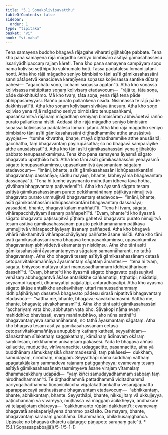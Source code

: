 ```yaml
---
title: "5.1 Soṇakoḷivisavatthu"
tableOfContents: false
sidebar:
  order: 1
type: "tipitaka"
basket: "vi"
book: "vi-maha"
---
```



<DynamicBreadcrumb />

<Division number="242" book="vi-maha">

<Paragraph number="1127" book="vi-maha">
Tena samayena buddho bhagavā rājagahe viharati gijjhakūṭe pabbate. Tena kho pana samayena rājā māgadho seniyo bimbisāro asītiyā gāmasahassesu issariyādhipaccaṃ rajjaṃ kāreti. Tena kho pana samayena campāyaṃ soṇo nāma koḷiviso seṭṭhiputto sukhumālo hoti. Tassa pādatalesu lomāni jātāni honti. Atha kho rājā māgadho seniyo bimbisāro tāni asīti gāmikasahassāni sannipātāpetvā kenacideva karaṇīyena soṇassa koḷivisassa santike dūtaṃ pāhesi—  “āgacchatu soṇo, icchāmi soṇassa āgatan”ti. Atha kho soṇassa koḷivisassa mātāpitaro soṇaṃ koḷivisaṃ etadavocuṃ—  “rājā te, tāta soṇa, pāde dakkhitukāmo. Mā kho tvaṃ, tāta soṇa, yena rājā tena pāde abhippasāreyyāsi. Rañño purato pallaṅkena nisīda. Nisinnassa te rājā pāde dakkhissatī”ti. Atha kho soṇaṃ koḷivisaṃ sivikāya ānesuṃ. Atha kho soṇo koḷiviso yena rājā māgadho seniyo bimbisāro tenupasaṅkami, upasaṅkamitvā rājānaṃ māgadhaṃ seniyaṃ bimbisāraṃ abhivādetvā rañño purato pallaṅkena nisīdi. Addasā kho rājā māgadho seniyo bimbisāro soṇassa koḷivisassa pādatalesu lomāni jātāni. Atha kho rājā māgadho seniyo bimbisāro tāni asīti gāmikasahassāni diṭṭhadhammike atthe anusāsitvā uyyojesi—  “tumhe khvattha, bhaṇe, mayā diṭṭhadhammike atthe anusāsitā; gacchatha, taṃ bhagavantaṃ payirupāsatha; so no bhagavā samparāyike atthe anusāsissatī”ti.


</Paragraph>

<Paragraph number="1128" book="vi-maha">
Atha kho tāni asīti gāmikasahassāni yena gijjhakūṭo pabbato tenupasaṅkamiṃsu. Tena kho pana samayena āyasmā sāgato bhagavato upaṭṭhāko hoti. Atha kho tāni asīti gāmikasahassāni yenāyasmā sāgato tenupasaṅkamiṃsu, upasaṅkamitvā āyasmantaṃ sāgataṃ etadavocuṃ—  “imāni, bhante, asīti gāmikasahassāni idhūpasaṅkantāni bhagavantaṃ dassanāya; sādhu mayaṃ, bhante, labheyyāma bhagavantaṃ dassanāyā”ti. “Tena hi tumhe āyasmanto muhuttaṃ idheva tāva hotha, yāvāhaṃ bhagavantaṃ paṭivedemī”ti. Atha kho āyasmā sāgato tesaṃ asītiyā gāmikasahassānaṃ purato pekkhamānānaṃ pāṭikāya nimujjitvā bhagavato purato ummujjitvā bhagavantaṃ etadavoca—  “imāni, bhante, asīti gāmikasahassāni idhūpasaṅkantāni bhagavantaṃ dassanāya; yassadāni, bhante, bhagavā kālaṃ maññatī”ti. “Tena hi tvaṃ, sāgata, vihārapacchāyāyaṃ āsanaṃ paññapehī”ti. “Evaṃ, bhante”ti kho āyasmā sāgato bhagavato paṭissuṇitvā pīṭhaṃ gahetvā bhagavato purato nimujjitvā tesaṃ asītiyā gāmikasahassānaṃ purato pekkhamānānaṃ pāṭikāya ummujjitvā vihārapacchāyāyaṃ āsanaṃ paññapeti. Atha kho bhagavā vihārā nikkhamitvā vihārapacchāyāyaṃ paññatte āsane nisīdi. Atha kho tāni asīti gāmikasahassāni yena bhagavā tenupasaṅkamiṃsu, upasaṅkamitvā bhagavantaṃ abhivādetvā ekamantaṃ nisīdiṃsu. Atha kho tāni asīti gāmikasahassāni āyasmantaṃyeva sāgataṃ samannāharanti, no tathā bhagavantaṃ. Atha kho bhagavā tesaṃ asītiyā gāmikasahassānaṃ cetasā cetoparivitakkamaññāya āyasmantaṃ sāgataṃ āmantesi—  “tena hi tvaṃ, sāgata, bhiyyoso mattāya uttari manussadhammaṃ iddhipāṭihāriyaṃ dassehī”ti. “Evaṃ, bhante”ti kho āyasmā sāgato bhagavato paṭissuṇitvā vehāsaṃ abbhuggantvā ākāse antalikkhe caṅkamatipi, tiṭṭhatipi, nisīdatipi, seyyampi kappeti, dhūmāyatipi pajjalatipi, antaradhāyatipi. Atha kho āyasmā sāgato ākāse antalikkhe anekavihitaṃ uttari manussadhammaṃ iddhipāṭihāriyaṃ dassetvā bhagavato pādesu sirasā nipatitvā bhagavantaṃ etadavoca—  “satthā me, bhante, bhagavā; sāvakohamasmi. Satthā me, bhante, bhagavā; sāvakohamasmī”ti. Atha kho tāni asīti gāmikasahassāni “acchariyaṃ vata bho, abbhutaṃ vata bho. Sāvakopi nāma evaṃ mahiddhiko bhavissati, evaṃ mahānubhāvo, aho nūna satthā”ti bhagavantaṃyeva samannāharanti, no tathā āyasmantaṃ sāgataṃ.


</Paragraph>

<Paragraph number="1129" book="vi-maha">
Atha kho bhagavā tesaṃ asītiyā gāmikasahassānaṃ cetasā cetoparivitakkamaññāya anupubbiṃ kathaṃ kathesi, seyyathidaṃ—  dānakathaṃ sīlakathaṃ saggakathaṃ, kāmānaṃ ādīnavaṃ okāraṃ saṃkilesaṃ, nekkhamme ānisaṃsaṃ pakāsesi. Yadā te bhagavā aññāsi kallacitte, muducitte, vinīvaraṇacitte, udaggacitte, pasannacitte, atha yā buddhānaṃ sāmukkaṃsikā dhammadesanā, taṃ pakāsesi—  dukkhaṃ, samudayaṃ, nirodhaṃ, maggaṃ. Seyyathāpi nāma suddhaṃ vatthaṃ apagatakāḷakaṃ sammadeva rajanaṃ paṭiggaṇheyya; evamevaṃ tesaṃ asītiyā gāmikasahassānaṃ tasmiṃyeva āsane virajaṃ vītamalaṃ dhammacakkhuṃ udapādi—  “yaṃ kiñci samudayadhammaṃ sabbaṃ taṃ nirodhadhamman”ti. Te diṭṭhadhammā pattadhammā viditadhammā pariyogāḷhadhammā tiṇṇavicikicchā vigatakathaṃkathā vesārajjappattā aparappaccayā satthusāsane bhagavantaṃ etadavocuṃ—  “abhikkantaṃ, bhante, abhikkantaṃ, bhante. Seyyathāpi, bhante, nikkujjitaṃ vā ukkujjeyya, paṭicchannaṃ vā vivareyya, mūḷhassa vā maggaṃ ācikkheyya, andhakāre vā telapajjotaṃ dhāreyya—  ‘cakkhumanto rūpāni dakkhantī’ti; evamevaṃ bhagavatā anekapariyāyena dhammo pakāsito. Ete mayaṃ, bhante, bhagavantaṃ saraṇaṃ gacchāma. Dhammañca, bhikkhusaṃghañca. Upāsake no bhagavā dhāretu ajjatagge pāṇupete saraṇaṃ gate”ti.

</Paragraph>
</Division>

<TableOfContents book="vi-maha" section="5.1">
* [5.1.1 Soṇassapabbajjā](/5-1/5-1-1)
</TableOfContents>